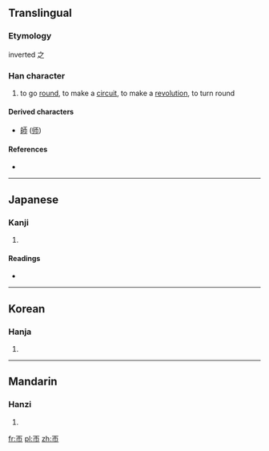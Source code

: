 {{also|匝|市}}
==Translingual==

===Etymology===
inverted 之

===Han character===
{{Han char|rn=50|rad=巾|as=01|sn=4|four=|canj=一中月 (MLB)}}

# to go [[round]], to make a [[circuit]], to make a [[revolution]], to turn round

====Derived characters====
* [[師]] ([[师]])

====References====
* {{Han ref|kx=0328.020|dkj=08773|dj=0632.110|hdz=10728.010|uh=5E00|ud=24064}}

----

==Japanese==

===Kanji===
{{ja-kanji|grade=|rs=巾01}}

# {{defn|lang=ja|sort=巾01}}

====Readings====
* {{ja-readings|on=[[そう]] (sō)|kun=[[めぐる]] (meguru), [[めぐらす]] (megurasu), [[めぐり]] (meguri)}}

----

==Korean==

===Hanja===
{{ko-hanja|hangeul=잡|rv=jap|mr=chap}}

# {{defn|lang=ko|sort=巾01}}

----

==Mandarin==

===Hanzi===
{{cmn-hanzi|pin=[[zā]] ([[za1]])|wg=tsa<sup>1</sup>}}

# {{defn|lang=cmn|sort=巾01}}

[[fr:帀]]
[[pl:帀]]
[[zh:帀]]
